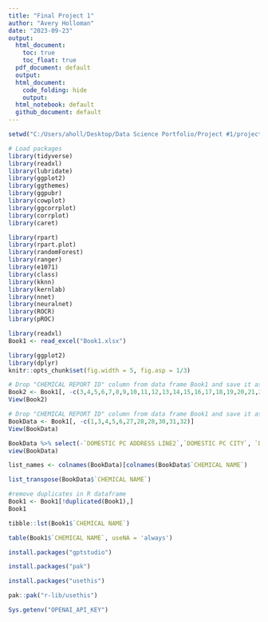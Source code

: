 ```yaml
---
title: "Final Project 1"
author: "Avery Holloman"
date: "2023-09-23"
output:
  html_document:
    toc: true
    toc_float: true
  pdf_document: default
  output:
  html_document:
    code_folding: hide
    output:
  html_notebook: default
  github_document: default
---
```


```r
setwd("C:/Users/aholl/Desktop/Data Science Portfolio/Project #1/project#1newdata/Colorado EPA Data")
```

```r
# Load packages
library(tidyverse)
library(readxl)
library(lubridate)
library(ggplot2)
library(ggthemes)
library(ggpubr)
library(cowplot)
library(ggcorrplot)
library(corrplot)
library(caret)

library(rpart)
library(rpart.plot)
library(randomForest)
library(ranger)
library(e1071)
library(class)
library(kknn)
library(kernlab)
library(nnet)
library(neuralnet)
library(ROCR)
library(pROC)
```

```r
library(readxl)
Book1 <- read_excel("Book1.xlsx")
```

```r
library(ggplot2)
library(dplyr)
knitr::opts_chunk$set(fig.width = 5, fig.asp = 1/3)
```


```r
# Drop "CHEMICAL REPORT ID" column from data frame Book1 and save it as Book2
Book2 <- Book1[, -c(3,4,5,6,7,8,9,10,11,12,13,14,15,16,17,18,19,20,21,22,23,24,25,26,27)]
View(Book2)
```

```r
# Drop "CHEMICAL REPORT ID" column from data frame Book1 and save it as Book2
BookData <- Book1[, -c(1,3,4,5,6,27,28,28,30,31,32)]
View(BookData)
```

```r
BookData %>% select(-`DOMESTIC PC ADDRESS LINE2`,`DOMESTIC PC CITY`, `DOMESTIC PC COUNTY / PARISH`,`DOMESTIC PC COUNTY / PARISH`,`DOMESTIC PC STATE`,`DOMESTIC PC POSTAL CODE`, `DOMESTIC PC DUN & BRADSTREET NUMBER`,`FOREIGN PARENT COMPANY NAME`, `FOREIGN PC ADDRESS LINE1`,`SITE ADDRESS LINE2`,`SITE CITY`, `SITE COUNTY / PARISH`, `SITE LATITUDE`,`EPA FACILITY REGISTRY ID`,`WORKERS CODE`,WORKERS,`C / C PROD CAT CODE`,`COMM WORKERS CODE`)
view(BookData)
```



```r
list_names <- colnames(BookData)[colnames(BookData$`CHEMICAL NAME`)
```

```r
list_transpose(BookData$`CHEMICAL NAME`)
```

```r
#remove duplicates in R dataframe
Book1 <- Book1[!duplicated(Book1),]
Book1 

```
  
```r
tibble::lst(Book1$`CHEMICAL NAME`)

```

```r
table(Book1$`CHEMICAL NAME`, useNA = 'always')

````

```r
install.packages("gptstudio")
```

```r
install.packages("pak")
```
```r
install.packages("usethis")
```


```r
pak::pak("r-lib/usethis")
```

```r
Sys.getenv("OPENAI_API_KEY")
```
